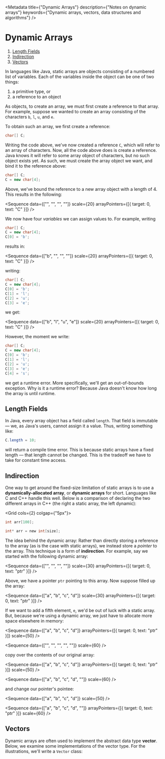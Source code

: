
<Metadata
	title={"Dynamic Arrays"}
	description={"Notes on dynamic arrays"}
	keywords={"Dynamic arrays, vectors, data structures and algorithms"}
/>

# Dynamic Arrays

<div className="outline">

1. [Length Fields](#length-fields)
2. [Indirection](#indirection)
3. [Vectors](#vectors)

</div>

In languages like Java, static arrays are objects consisting of a numbered
list of variables. Each of the variables inside the object can be one of
two things:

1. a primitive type, or
2. a reference to an object

As objects, to create an array, we must first create a reference to that
array. For example, suppose we wanted to create an array consisting of the
characters `b`, `l`, `u`, and `e`.

To obtain such an array, we first create a reference:

```java
char[] C;
```

Writing the code above, we've now created a reference `C`, which will refer
to an array of characters. Now, all the code above does is create a
reference. Java knows it will refer to some array object of characters, but
no such object exists yet. As such, we must create the array object we
want, and bind it to the reference above:

```java
char[] C;
C = new char[4];
```

Above, we've bound the reference to a new array object with a length of 4.
This results in the following:

<Sequence
	data={["", "", "", ""]}
	scale={20}
	arrayPointers={[{ target: 0, text: "C" }]}
/>

We now have four _variables_ we can assign values to. For example, writing

```java
char[] C;
C = new char[4];
C[0] = 'b';
```

results in:

<Sequence
	data={["b", "", "", ""]}
	scale={20}
	arrayPointers={[{ target: 0, text: "C" }]}
/>

writing:

```java
char[] C;
C = new char[4];
C[0] = 'b';
C[1] = 'l';
C[2] = 'u';
C[3] = 'e';
```

we get:

<Sequence
	data={["b", "l", "u", "e"]}
	scale={20}
	arrayPointers={[{ target: 0, text: "C" }]}
/>

However, the moment we write:

```java
char[] C;
C = new char[4];
C[0] = 'b';
C[1] = 'l';
C[2] = 'u';
C[3] = 'e';
C[4] = 's';
```

we get a runtime error. More specifically, we'll get an out-of-bounds
exception. Why is it a runtime error? Because Java doesn't know how long
the array is until runtime.

## Length Fields

In Java, every array object has a field called `length`. That field is
immutable — we, as Java's users, cannot assign it a value. Thus, writing
something like:

```java
C.length = 10;
```

will return a compile time error. This is because static arrays have a
fixed length — that length cannot be changed. This is the tradeoff we have
to take for constant time access.

## Indirection

One way to get around the fixed-size limitation of static arrays is to use
a **dynamically-allocated array**, or **dynamic arrays** for short.
Languages like C and C++ handle this well. Below is a comparison of
declaring the two different arrays in C++ (the right a static array, the
left dynamic):

<Grid cols={2} colgap={"5px"}>

```c
int arr[100];
```

```c
int* arr = new int[size];
```

</Grid>

The idea behind the dynamic array: Rather than directly storing a reference
to the array (as is the case with static arrays), we instead store a
_pointer_ to the array. This technique is a form of **indirection**. For
example, say we started with the following dynamic array:

<Sequence
	data={["", "", "", ""]}
	scale={30}
	arrayPointers={[{ target: 0, text: "ptr" }]}
/>

Above, we have a pointer `ptr` pointing to this array. Now suppose filled
up the array:

<Sequence
	data={["a", "b", "c", "d"]}
	scale={30}
	arrayPointers={[{ target: 0, text: "ptr" }]}
/>

If we want to add a fifth element, `e`, we'd be out of luck with a static
array. But, because we're using a dynamic array, we just have to allocate
more space elsewhere in memory:

<Grid cols={2}>

<Sequence
	data={["a", "b", "c", "d"]}
	arrayPointers={[{ target: 0, text: "ptr" }]}
	scale={50}
/>

<Sequence data={["", "", "", "", ""]} scale={60} />

</Grid>

copy over the contents of our original array:

<Grid cols={2}>

<Sequence
	data={["a", "b", "c", "d"]}
	arrayPointers={[{ target: 0, text: "ptr" }]}
	scale={50}
/>

<Sequence data={["a", "b", "c", "d", ""]} scale={60} />

</Grid>

and change our pointer's pointee:

<Grid cols={2}>

<Sequence data={["a", "b", "c", "d"]} scale={50} />

<Sequence
	data={["a", "b", "c", "d", ""]}
	arrayPointers={[{ target: 0, text: "ptr" }]}
	scale={60}
/>

</Grid>

## Vectors

Dynamic arrays are often used to implement the abstract data type
**vector**. Below, we examine some implementations of the vector type. For
the illustrations, we'll write a `Vector` class:
